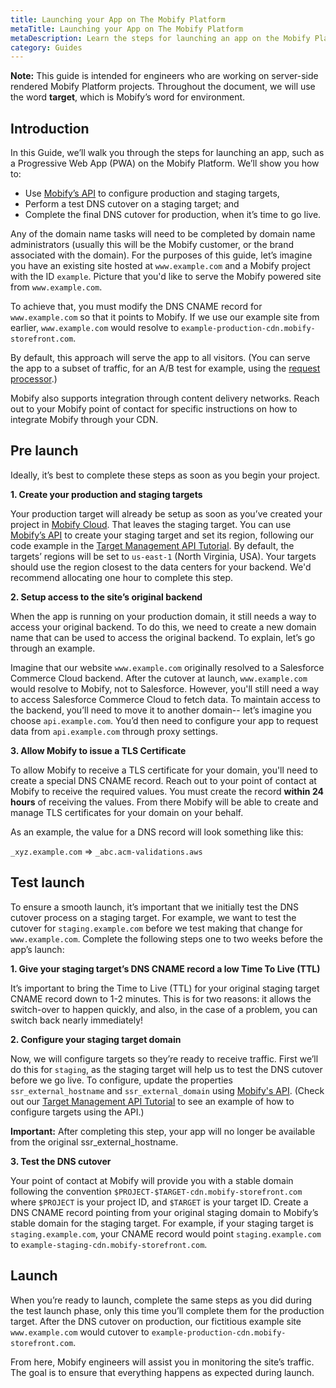 ```yaml
---
title: Launching your App on The Mobify Platform
metaTitle: Launching your App on The Mobify Platform
metaDescription: Learn the steps for launching an app on the Mobify Platform.
category: Guides
---
```


<Callout type="info">
    <strong>Note:</strong> This guide is intended for engineers who are working on server-side rendered Mobify Platform projects. Throughout the document, we will use the word <strong>target</strong>, which is Mobify’s word for environment.
</Callout>

## Introduction

In this Guide, we’ll walk you through the steps for launching an app, such as a Progressive Web App (PWA) on the Mobify Platform. We’ll show you how to:

- Use [Mobify’s API](../../../apis-and-sdks/mobify-cloud/rest-api#List%20Targets) to configure production and staging targets,
- Perform a test DNS cutover on a staging target; and
- Complete the final DNS cutover for production, when it’s time to go live.

Any of the domain name tasks will need to be completed by domain name administrators (usually this will be the Mobify customer, or the brand associated with the domain). For the purposes of this guide, let’s imagine you have an existing site hosted at `www.example.com` and a Mobify project with the ID `example`. Picture that you'd like to serve the Mobify powered site from `www.example.com`.

To achieve that, you must modify the DNS CNAME record for `www.example.com` so that it points to Mobify. If we use our example site from earlier, `www.example.com` would resolve to `example-production-cdn.mobify-storefront.com`.

By default, this approach will serve the app to all visitors. (You can serve the app to a subset of traffic, for an A/B test for example, using the [request processor](request-processor).)

Mobify also supports integration through content delivery networks. Reach out to your Mobify point of contact for specific instructions on how to integrate Mobify through your CDN.

## Pre launch

Ideally, it’s best to complete these steps as soon as you begin your project.

**1. Create your production and staging targets**

Your production target will already be setup as soon as you’ve created your project in [Mobify Cloud](../../../apis-and-sdks/mobify-cloud/overview). That leaves the staging target. You can use [Mobify’s API](../../../apis-and-sdks/mobify-cloud/rest-api#List%20Targets) to create your staging target and set its region, following our code example in the [Target Management API Tutorial](../../../apis-and-sdks/mobify-cloud/overview). By default, the targets’ regions will be set to `us-east-1` (North Virginia, USA). Your targets should use the region closest to the data centers for your backend. We'd recommend allocating one hour to complete this step.

**2. Setup access to the site’s original backend**

When the app is running on your production domain, it still needs a way to access your original backend. To do this, we need to create a new domain name that can be used to access the original backend. To explain, let’s go through an example.

Imagine that our website `www.example.com` originally resolved to a Salesforce Commerce Cloud backend. After the cutover at launch, `www.example.com` would resolve to Mobify, not to Salesforce. However, you'll still need a way to access Salesforce Commerce Cloud to fetch data. To maintain access to the backend, you’ll need to move it to another domain-- let’s imagine you choose `api.example.com`. You’d then need to configure your app to request data from `api.example.com` through proxy settings.

**3. Allow Mobify to issue a TLS Certificate**

To allow Mobify to receive a TLS certificate for your domain, you'll need to create a special DNS CNAME record. Reach out to your point of contact at Mobify to receive the required values. You must create the record **within 24 hours** of receiving the values. From there Mobify will be able to create and manage TLS certificates for your domain on your behalf.

As an example, the value for a DNS record will look something like this:

`_xyz.example.com` ⇒ `_abc.acm-validations.aws`

## Test launch

To ensure a smooth launch, it’s important that we initially test the DNS cutover process on a staging target. For example, we want to test the cutover for `staging.example.com` before we test making that change for `www.example.com`. Complete the following steps one to two weeks before the app’s launch:

**1. Give your staging target’s DNS CNAME record a low Time To Live (TTL)**

It’s important to bring the Time to Live (TTL) for your original staging target CNAME record down to 1-2 minutes. This is for two reasons: it allows the switch-over to happen quickly, and also, in the case of a problem, you can switch back nearly immediately!

**2. Configure your staging target domain**

Now, we will configure targets so they’re ready to receive traffic. First we’ll do this for `staging`, as the staging target will help us to test the DNS cutover before we go live. To configure, update the properties `ssr_external_hostname` and `ssr_external_domain` using [Mobify's API](../../../apis-and-sdks/mobify-cloud/rest-api#List%20Targets). (Check out our [Target Management API Tutorial](../../../apis-and-sdks/mobify-cloud/overview) to see an example of how to configure targets using the API.)

<Callout type="warning">

<strong>Important:</strong> After completing this step, your app will no longer be available from the original ssr_external_hostname.
</Callout>

**3. Test the DNS cutover**

Your point of contact at Mobify will provide you with a stable domain following the convention `$PROJECT-$TARGET-cdn.mobify-storefront.com` where `$PROJECT` is your project ID, and `$TARGET` is your target ID. Create a DNS CNAME record pointing from your original staging domain to Mobify’s stable domain for the staging target. For example, if your staging target is `staging.example.com`, your CNAME record would point `staging.example.com` to `example-staging-cdn.mobify-storefront.com`.

## Launch

When you’re ready to launch, complete the same steps as you did during the test launch phase, only this time you’ll complete them for the production target. After the DNS cutover on production, our fictitious example site `www.example.com` would cutover to `example-production-cdn.mobify-storefront.com`.

From here, Mobify engineers will assist you in monitoring the site’s traffic. The goal is to ensure that everything happens as expected during launch.

